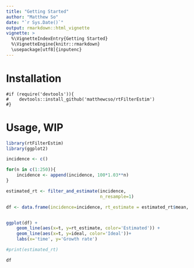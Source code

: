 ---
title: "Getting Started"
author: "Matthew So"
date: "`r Sys.Date()`"
output: rmarkdown::html_vignette
vignette: >
  %\VignetteIndexEntry{Getting Started}
  %\VignetteEngine{knitr::rmarkdown}
  \usepackage[utf8]{inputenc}
---

# Installation
```
#if (require('devtools')){
#    devtools::install_github('matthewcso/rtFilterEstim')
#}
```

# Usage, WIP
```{r usage, message=FALSE}

library(rtFilterEstim)
library(ggplot2)

incidence <- c()

for(n in c(1:250)){
    incidence <- append(incidence, 100*1.03**n)
}

estimated_rt <- filter_and_estimate(incidence, 
                                    n_resample=1)

df <- data.frame(incidence=incidence, rt_estimate = estimated_rt$mean, t = c(1:250), ideal = rep(log(1.03), 250))


ggplot(df) +
    geom_line(aes(x=t, y=rt_estimate, color='Estimated')) +
    geom_line(aes(x=t, y=ideal, color='Ideal'))+
    labs(x='time', y='Growth rate')

#print(estimated_rt)
```
```{r usage, message=FALSE}
df
```